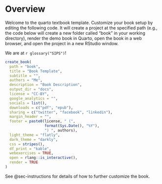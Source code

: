 # Overview {.unnumbered}

Welcome to the quarto textbook template. Customize your book setup by editing the following code. It will create a project at the specified path (e.g., the code below will create a new folder called "book" in your working directory), render the demo book in Quarto, open the book in a web browser, and open the project in a new RStudio window. 

We are at `r glossary("SIPS")`!

```r
create_book(
  path = "book",
  title = "Book Template",
  subtitle = "",
  authors = "Me",
  description = "Book Description",
  output_dir = "docs",
  license = "CC-BY",
  google_analytics = "",
  socials = list(),
  downloads = c("pdf", "epub"),
  sharing = c("twitter", "facebook", "linkedin"),
  margin_header = "",
  footer = paste0(license, " (",
                  format(Sys.Date(), "%Y"),
                  ") ", authors),
  light_theme = "flatly",
  dark_theme = "darkly",
  css = stripes(),
  df_print = "kable",
  webexercises = TRUE,
  open = rlang::is_interactive(),
  render = TRUE
)
```

See @sec-instructions for details of how to further customize the book.


